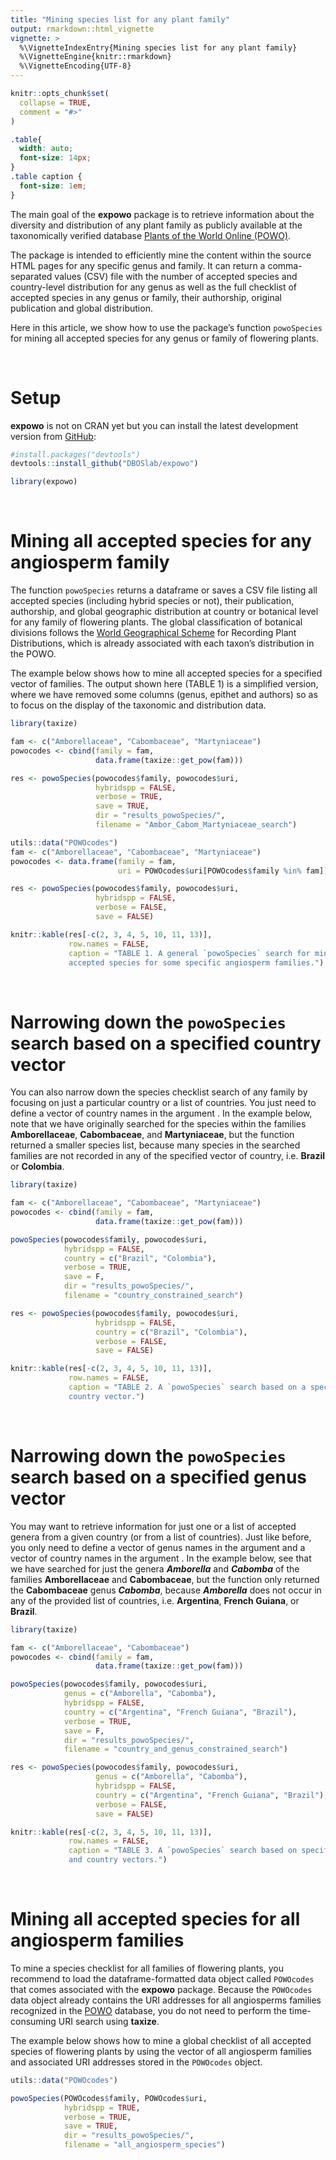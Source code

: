 ```yaml
---
title: "Mining species list for any plant family"
output: rmarkdown::html_vignette
vignette: >
  %\VignetteIndexEntry{Mining species list for any plant family}
  %\VignetteEngine{knitr::rmarkdown}
  %\VignetteEncoding{UTF-8}
---
```


```r
knitr::opts_chunk$set(
  collapse = TRUE,
  comment = "#>"
)
```

```css
.table{
  width: auto;
  font-size: 14px;
}
.table caption {
  font-size: 1em;
}
```

The main goal of the __expowo__ package is to retrieve information about the 
diversity and distribution of any plant family as publicly available at the 
taxonomically verified database 
[Plants of the World Online (POWO)](https://powo.science.kew.org).\

The package is intended to efficiently mine the content within the source HTML 
pages for any specific genus and family. It can return a comma-separated values 
(CSV) file with the number of accepted species and country-level distribution 
for any genus as well as the full checklist of accepted species in any genus or 
family, their authorship, original publication and global distribution.\

Here in this article, we show how to use the package's function `powoSpecies` 
for mining all accepted species for any genus or family of flowering plants.\

\

# Setup

__expowo__ is not on CRAN yet but you can install the latest development version 
from [GitHub](https://github.com/):

``` r
#install.packages("devtools")
devtools::install_github("DBOSlab/expowo")
```
```r
library(expowo)
```

\

# Mining all accepted species for any angiosperm family

The function `powoSpecies` returns a dataframe or saves a CSV file listing all 
accepted species (including hybrid species or not), their publication, 
authorship, and global geographic distribution at country or botanical level for
any family of flowering plants. The global classification of botanical divisions
follows the [World Geographical Scheme](https://www.tdwg.org/standards/wgsrpd/) 
for Recording Plant Distributions, which is already associated with each taxon's
distribution in the POWO.\

The example below shows how to mine all accepted species for a specified vector 
of families. The output shown here (TABLE 1) is a simplified version, where we have removed some columns (genus, epithet and authors) so as to focus on the display of the taxonomic and distribution data.\

```r
library(taxize)

fam <- c("Amborellaceae", "Cabombaceae", "Martyniaceae")
powocodes <- cbind(family = fam,
                   data.frame(taxize::get_pow(fam)))

res <- powoSpecies(powocodes$family, powocodes$uri,
                   hybridspp = FALSE,
                   verbose = TRUE,
                   save = TRUE,
                   dir = "results_powoSpecies/",
                   filename = "Ambor_Cabom_Martyniaceae_search")
```

```r
utils::data("POWOcodes")
fam <- c("Amborellaceae", "Cabombaceae", "Martyniaceae")
powocodes <- data.frame(family = fam,
                        uri = POWOcodes$uri[POWOcodes$family %in% fam])

res <- powoSpecies(powocodes$family, powocodes$uri,
                   hybridspp = FALSE,
                   verbose = FALSE,
                   save = FALSE)

knitr::kable(res[-c(2, 3, 4, 5, 10, 11, 13)],
             row.names = FALSE,
             caption = "TABLE 1. A general `powoSpecies` search for mining all 
             accepted species for some specific angiosperm families.")
```

\

# Narrowing down the `powoSpecies` search based on a specified country vector

You can also narrow down the species checklist search of any family by
focusing on just a particular country or a list of countries. You just need to 
define a vector of country names in the argument \code{country}. In the example 
below, note that we have originally searched for the species within the families 
__Amborellaceae__, __Cabombaceae__, and __Martyniaceae__, but the function 
returned a smaller species list, because many species in the searched families 
are not recorded in any of the specified vector of country, i.e. __Brazil__ or 
__Colombia__.\

```r
library(taxize)

fam <- c("Amborellaceae", "Cabombaceae", "Martyniaceae")
powocodes <- cbind(family = fam,
                   data.frame(taxize::get_pow(fam)))

powoSpecies(powocodes$family, powocodes$uri,
            hybridspp = FALSE,
            country = c("Brazil", "Colombia"),
            verbose = TRUE,
            save = F,
            dir = "results_powoSpecies/",
            filename = "country_constrained_search")
```

```r
res <- powoSpecies(powocodes$family, powocodes$uri,
                   hybridspp = FALSE,
                   country = c("Brazil", "Colombia"),
                   verbose = FALSE,
                   save = FALSE)

knitr::kable(res[-c(2, 3, 4, 5, 10, 11, 13)],
             row.names = FALSE,
             caption = "TABLE 2. A `powoSpecies` search based on a specified 
             country vector.")
```

\

# Narrowing down the `powoSpecies` search based on a specified genus vector

You may want to retrieve information for just one or a list of accepted 
genera from a given country (or from a list of countries). Just like before,
you only need to define a vector of genus names in the argument \code{genus} and
a vector of country names in the argument \code{country}. In the example below,
see that we have searched for just the genera ***Amborella*** and 
***Cabomba*** of the families __Amborellaceae__ and __Cabombaceae__, 
but the function only returned the __Cabombaceae__ genus ***Cabomba***, 
because ***Amborella*** does not occur in any of the provided list of countries,
i.e. __Argentina__, __French Guiana__, or __Brazil__.\

```r
library(taxize)

fam <- c("Amborellaceae", "Cabombaceae")
powocodes <- cbind(family = fam,
                   data.frame(taxize::get_pow(fam)))

powoSpecies(powocodes$family, powocodes$uri,
            genus = c("Amborella", "Cabomba"),
            hybridspp = FALSE,
            country = c("Argentina", "French Guiana", "Brazil"),
            verbose = TRUE,
            save = F,
            dir = "results_powoSpecies/",
            filename = "country_and_genus_constrained_search")
```

```r
res <- powoSpecies(powocodes$family, powocodes$uri,
                   genus = c("Amborella", "Cabomba"),
                   hybridspp = FALSE,
                   country = c("Argentina", "French Guiana", "Brazil"),
                   verbose = FALSE,
                   save = FALSE)

knitr::kable(res[-c(2, 3, 4, 5, 10, 11, 13)],
             row.names = FALSE,
             caption = "TABLE 3. A `powoSpecies` search based on specified genus
             and country vectors.")
```
\

# Mining all accepted species for all angiosperm families

To mine a species checklist for all families of flowering plants, you recommend 
to load the dataframe-formatted data object called `POWOcodes` that comes 
associated with the __expowo__ package. Because the `POWOcodes` data object 
already contains the URI addresses for all angiosperms families recognized in 
the [POWO](https://powo.science.kew.org) database, you do not need to perform 
the time-consuming URI search using __taxize__. \

The example below shows how to mine a global checklist of all accepted species 
of flowering plants by using the vector of all angiosperm families and 
associated URI addresses stored in the `POWOcodes` object.\

```r
utils::data("POWOcodes")

powoSpecies(POWOcodes$family, POWOcodes$uri,
            hybridspp = TRUE,
            verbose = TRUE,
            save = TRUE,
            dir = "results_powoSpecies/",
            filename = "all_angiosperm_species")
```
